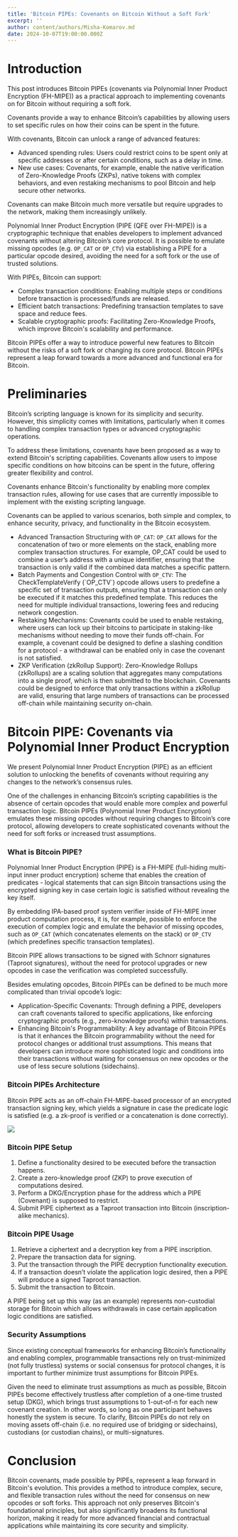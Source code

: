 ```yaml
---
title: 'Bitcoin PIPEs: Covenants on Bitcoin Without a Soft Fork'
excerpt: ''
author: content/authors/Misha-Komarov.md
date: 2024-10-07T19:00:00.000Z
---
```


# Introduction

This post introduces Bitcoin PIPEs (covenants via Polynomial Inner Product Encryption (FH-MIPE)) as a practical approach to implementing covenants on for Bitcoin without requiring a soft fork.

Covenants provide a way to enhance Bitcoin’s capabilities by allowing users to set specific rules on how their coins can be spent in the future.

With covenants, Bitcoin can unlock a range of advanced features:

* Advanced spending rules: Users could restrict coins to be spent only at specific addresses or after certain conditions, such as a delay in time.
* New use cases: Covenants, for example, enable the native verification of Zero-Knowledge Proofs (ZKPs), native tokens with complex behaviors, and even restaking mechanisms to pool Bitcoin and help secure other networks.

Covenants can make Bitcoin much more versatile but require upgrades to the network, making them increasingly unlikely.

Polynomial Inner Product Encryption (PIPE (QFE over FH-MIPE)) is a cryptographic technique that enables developers to implement advanced covenants without altering Bitcoin’s core protocol. It is possible to emulate missing opcodes (e.g. `OP_CAT` or `OP_CTV`) via establishing a PIPE for a particular opcode desired, avoiding the need for a soft fork or the use of trusted solutions.

With PIPEs, Bitcoin can support:

* Complex transaction conditions: Enabling multiple steps or conditions before transaction is processed/funds are released.
* Efficient batch transactions: Predefining transaction templates to save space and reduce fees.
* Scalable cryptographic proofs: Facilitating Zero-Knowledge Proofs, which improve Bitcoin's scalability and performance.

Bitcoin PIPEs offer a way to introduce powerful new features to Bitcoin without the risks of a soft fork or changing its core protocol. Bitcoin PIPEs represent a leap forward towards a more advanced and functional era for Bitcoin. 

# Preliminaries

Bitcoin’s scripting language is known for its simplicity and security. However, this simplicity comes with limitations, particularly when it comes to handling complex transaction types or advanced cryptographic operations.

To address these limitations, covenants have been proposed as a way to extend Bitcoin's scripting capabilities. Covenants allow users to impose specific conditions on how bitcoins can be spent in the future, offering greater flexibility and control.

Covenants enhance Bitcoin's functionality by enabling more complex transaction rules, allowing for use cases that are currently impossible to implement with the existing scripting language.

Covenants can be applied to various scenarios, both simple and complex, to enhance security, privacy, and functionality in the Bitcoin ecosystem.

* Advanced Transaction Structuring with `OP_CAT`:  `OP_CAT`  allows for the concatenation of two or more elements on the stack, enabling more complex transaction structures. For example, OP\_CAT could be used to combine a user’s address with a unique identifier, ensuring that the transaction is only valid if the combined data matches a specific pattern.
* Batch Payments and Congestion Control with `OP_CTV`: The CheckTemplateVerify (\`OP\_CTV\`) opcode allows users to predefine a specific set of transaction outputs, ensuring that a transaction can only be executed if it matches this predefined template. This reduces the need for multiple individual transactions, lowering fees and reducing network congestion.
* Restaking Mechanisms: Covenants could be used to enable restaking, where users can lock up their bitcoins to participate in staking-like mechanisms without needing to move their funds off-chain. For example, a covenant could be designed to define a slashing condition for a protocol - a withdrawal can be enabled only in case the covenant is not satisfied.
* ZKP Verification (zkRollup Support): Zero-Knowledge Rollups (zkRollups) are a scaling solution that aggregates many computations into a single proof, which is then submitted to the blockchain. Covenants could be designed to enforce that only transactions within a zkRollup are valid, ensuring that large numbers of transactions can be processed off-chain while maintaining security on-chain.

# Bitcoin PIPE: Covenants via Polynomial Inner Product Encryption

We present Polynomial Inner Product Encryption (PIPE) as an efficient solution to unlocking the benefits of covenants without requiring any changes to the network’s consensus rules.

One of the challenges in enhancing Bitcoin’s scripting capabilities is the absence of certain opcodes that would enable more complex and powerful transaction logic. Bitcoin PIPEs (Polynomial Inner Product Encryption) emulates these missing opcodes without requiring changes to Bitcoin’s core protocol, allowing developers to create sophisticated covenants without the need for soft forks or increased trust assumptions.

### What is Bitcoin PIPE?

Polynomial Inner Product Encryption (PIPE) is a FH-MIPE (full-hiding multi-input inner product encryption) scheme that enables the creation of predicates - logical statements that can sign Bitcoin transactions using the encrypted signing key in case certain logic is satisfied without revealing the key itself.

By embedding IPA-based proof system verifier inside of FH-MIPE inner product computation process, it is, for example, possible to enforce the execution of complex logic and emulate the behavior of missing opcodes, such as `OP_CAT` (which concatenates elements on the stack) or `OP_CTV` (which predefines specific transaction templates).

Bitcoin PIPE allows transactions to be signed with Schnorr signatures (Taproot signatures), without the need for protocol upgrades or new opcodes in case the verification was completed successfully.

Besides emulating opcodes, Bitcoin PIPEs can be defined to be much more complicated than trivial opcode’s logic:

* Application-Specific Covenants: Through defining a PIPE, developers can craft covenants tailored to specific applications, like enforcing cryptographic proofs (e.g., zero-knowledge proofs) within transactions.
* Enhancing Bitcoin's Programmability: A key advantage of Bitcoin PIPEs is that it enhances the Bitcoin programmability without the need for protocol changes or additional trust assumptions. This means that developers can introduce more sophisticated logic and conditions into their transactions without waiting for consensus on new opcodes or the use of less secure solutions (sidechains).

### Bitcoin PIPEs Architecture

Bitcoin PIPE acts as an off-chain FH-MIPE-based processor of an encrypted transaction signing key, which yields a signature in case the predicate logic is satisfied (e.g. a zk-proof is verified or a concatenation is done correctly).

![](</uploads/BItcoin PIPEs.jpg>)

### Bitcoin PIPE Setup

1. Define a functionality desired to be executed before the transaction happens.
2. Create a zero-knowledge proof (ZKP) to prove execution of computations desired.
3. Perform a DKG/Encryption phase for the address which a PIPE (Covenant) is supposed to restrict.
4. Submit PIPE ciphertext as a Taproot transaction into Bitcoin (inscription-alike mechanics).

### Bitcoin PIPE Usage

1. Retrieve a ciphertext and a decryption key from a PIPE inscription.
2. Prepare the transaction data for signing.
3. Put the transaction through the PIPE decryption functionality execution.
4. If a transaction doesn’t violate the application logic desired, then a PIPE will produce a signed Taproot transaction.
5. Submit the transaction to Bitcoin.

A PIPE being set up this way (as an example) represents non-custodial storage for Bitcoin which allows withdrawals in case certain application logic conditions are satisfied.

### Security Assumptions

Since existing conceptual frameworks for enhancing Bitcoin’s functionality and enabling complex, programmable transactions rely on trust-minimized (not fully trustless) systems or social consensus for protocol changes, it is important to further minimize trust assumptions for Bitcoin PIPEs.

Given the need to eliminate trust assumptions as much as possible, Bitcoin PIPEs become effectively trustless after completion of a one-time trusted setup (DKG), which brings trust assumptions to 1-out-of-n for each new covenant creation. In other words, so long as one participant behaves honestly the system is secure. To clarify, Bitcoin PIPEs do not rely on moving assets off-chain (i.e. no required use of bridging or sidechains), custodians (or custodian chains), or multi-signatures.

# Conclusion

Bitcoin covenants, made possible by PIPEs, represent a leap forward in Bitcoin's evolution. This provides a method to introduce complex, secure, and flexible transaction rules without the need for consensus on new opcodes or soft forks. This approach not only preserves Bitcoin's foundational principles, but also significantly broadens its functional horizon, making it ready for more advanced financial and contractual applications while maintaining its core security and simplicity.
